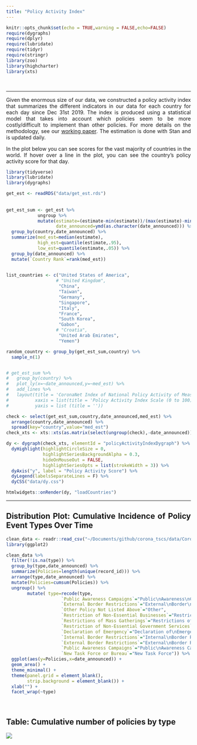 ```yaml
---
title: "Policy Activity Index"
---
```


```r
knitr::opts_chunk$set(echo = TRUE,warning = FALSE,echo=FALSE)
require(dygraphs)
require(dplyr)
require(lubridate)
require(tidyr)
require(stringr)
library(zoo)
library(highcharter)
library(xts)
```
<style>
body {
text-align: justify}
</style>
<br>

***

Given the enormous size of our data, we constructed a policy activity index that summarizes the different indicators in our data for each country for each day since Dec 31st 2019. The index is produced using a statistical model that takes into account which policies seem to be more costly/difficult to implement than other policies. For more details on the methodology, see our [working paper](https://osf.io/preprints/socarxiv/dkvxy/). The estimation is done with Stan and is updated daily. 

In the plot below you can see scores for the vast majority of countries in the world. If hover over a line in the plot, you can see the country's policy activity score for that day.
<br>
```r
library(tidyverse)
library(lubridate)
library(dygraphs)

get_est <- readRDS("data/get_est.rds")
 
 
get_est_sum <- get_est %>%
            ungroup %>%
            mutate(estimate=(estimate-min(estimate))/(max(estimate)-min(estimate))*100,
                   date_announced=ymd(as.character(date_announced))) %>%
  group_by(country,date_announced) %>%
  summarize(med_est=median(estimate),
            high_est=quantile(estimate,.95),
            low_est=quantile(estimate,.05)) %>%
  group_by(date_announced) %>%
  mutate(`Country Rank`=rank(med_est))
 

list_countries <- c("United States of America",
                   # "United Kingdom",
                    "China",
                    "Taiwan",
                    "Germany",
                    "Singapore",
                    "Italy",
                    "France",
                    "South Korea",
                    "Gabon",
                   # "Croatia",
                    "United Arab Emirates",
                    "Yemen")

random_country <- group_by(get_est_sum,country) %>% 
  sample_n(1)


# get_est_sum %>%
#   group_by(country) %>% 
#   plot_ly(x=~date_announced,y=~med_est) %>% 
#   add_lines %>% 
#   layout(title = 'CoronaNet Index of National Policy Activity of Measures Opposing COVID-19 Pandemic',
#          xaxis = list(title = 'Policy Activity Index Scale (0 to 100)'),
#          yaxis = list (title = ''))

check <- select(get_est_sum,country,date_announced,med_est) %>% 
  arrange(country,date_announced) %>% 
  spread(key="country",value="med_est") 
check_xts <- xts::xts(as.matrix(select(ungroup(check),-date_announced)),check$date_announced)

dy <- dygraph(check_xts, elementId = "policyActivityIndexDygraph") %>% 
  dyHighlight(highlightCircleSize = 0, 
              highlightSeriesBackgroundAlpha = 0.3,
              hideOnMouseOut = FALSE,
              highlightSeriesOpts = list(strokeWidth = 3)) %>% 
  dyAxis("y", label = "Policy Activity Score") %>% 
  dyLegend(labelsSeparateLines = F) %>% 
  dyCSS("data/dy.css")

htmlwidgets::onRender(dy, "loadCountries")
```

***
## Distribution Plot: Cumulative Incidence of Policy Event Types Over Time {-}

```r
clean_data <- readr::read_csv("~/Documents/github/corona_tscs/data/CoronaNet/coronanet_release_allvars.csv")
library(ggplot2)

clean_data %>% 
  filter(!is.na(type)) %>% 
  group_by(type,date_announced) %>% 
  summarize(Policies=length(unique(record_id))) %>% 
  arrange(type,date_announced) %>% 
  mutate(Policies=cumsum(Policies)) %>% 
  ungroup() %>% 
        mutate( type=recode(type,
                     `Public Awareness Campaigns`="Public\nAwareness\nCampaigns",
                     `External Border Restrictions`="External\nBorder\nRestrictions",
                     `Other Policy Not Listed Above`="Other",
                     `Restriction of Non-Essential Businesses`="Restriction of\nNon-Essential\nBusinesses",
                     `Restrictions of Mass Gatherings`="Restrictions of\nMass Gatherings",
                     `Restriction of Non-Essential Government Services`="Restriction of\nNon-Essential\nGovernment Services",
                     `Declaration of Emergency`="Declaration of\nEmergency",
                     `Internal Border Restrictions`="Internal\nBorder Restrictions",
                     `External Border Restrictions`="External\nBorder Restrictions",
                     `Public Awareness Campaigns`="Public\nAwareness Campaigns",
                     `New Task Force or Bureau`="New Task Force")) %>% 
  ggplot(aes(y=Policies,x=date_announced)) +
  geom_area() +
  theme_minimal() +
  theme(panel.grid = element_blank(),
        strip.background = element_blank()) +
  xlab("") +
  facet_wrap(~type)

```

<br>


## Table: Cumulative number of policies by type  {-}

![](data/viz/viz.png)


